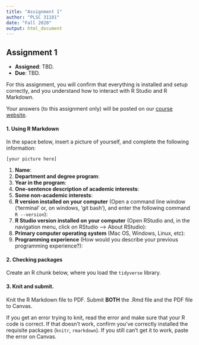 ```yaml
---
title: "Assignment 1"
author: "PLSC 31101"
date: "Fall 2020"
output: html_document
---
```


## Assignment 1

- __Assigned__: TBD.
- __Due__: TBD.

For this assignment, you will confirm that everything is installed and setup correctly, and you understand how to interact with R Studio and R Markdown. 

Your answers (to this assignment only) will be posted on our [course website](https://github.com/rochelleterman/plsc-31101).

#### 1. Using R Markdown {-}

In the space below, insert a picture of yourself, and complete the following information:

`[your picture here]`

1. __Name__: 
2. __Department and degree program__:
3. __Year in the program__:
4. __One-sentence description of academic interests__:
5. __Some non-academic interests__:
6. __R version installed on your computer__ (Open a command line window ('terminal' or, on windows, 'git bash'), and enter the following command `R --version`):
7. __R Studio version installed on your computer__ (Open RStudio and, in the navigation menu, click on RStudio --> About RStudio):
8. __Primary computer operating system__ (Mac OS, Windows, Linux, etc):
9. __Programming experience__ (How would you describe your previous programming experience?):

#### 2. Checking packages {-}

Create an R chunk below, where you load the `tidyverse` library.

#### 3. Knit and submit. {-}

Knit the R Markdown file to PDF. Submit __BOTH__ the .Rmd file and the PDF file to Canvas. 

If you get an error trying to knit, read the error and make sure that your R code is correct. If that doesn't work, confirm you've correctly installed the requisite packages (`knitr`, `rmarkdown`). If you still can't get it to work, paste the error on Canvas. 
